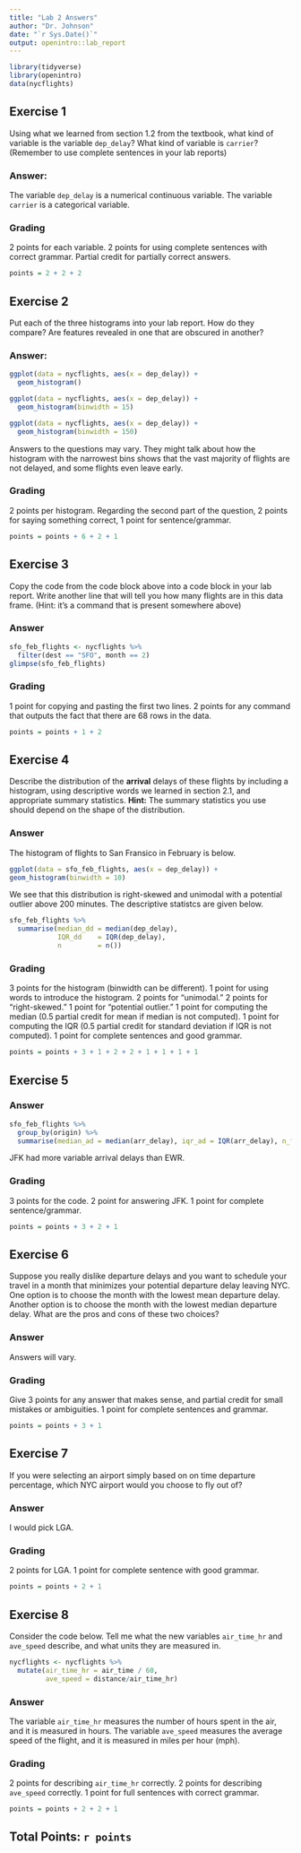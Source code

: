 ```yaml
---
title: "Lab 2 Answers"
author: "Dr. Johnson"
date: "`r Sys.Date()`"
output: openintro::lab_report
---
```


```r
library(tidyverse)
library(openintro)
data(nycflights)
```


## Exercise 1

Using what we learned from section 1.2 from the textbook, what kind of variable is the variable `dep_delay`?  What kind of variable is `carrier`? (Remember to use complete sentences in your lab reports)

### Answer:

The variable `dep_delay` is a numerical continuous variable.  The variable `carrier` is a categorical variable.



### Grading

2 points for each variable.  2 points for using complete sentences with correct grammar.  Partial credit for partially correct answers.

```r
points = 2 + 2 + 2
```


## Exercise 2
Put each of the three histograms into your lab report. How do they compare? Are features revealed in one that are obscured in another?

### Answer:

```r
ggplot(data = nycflights, aes(x = dep_delay)) +
  geom_histogram()
```

```r
ggplot(data = nycflights, aes(x = dep_delay)) +
  geom_histogram(binwidth = 15)
```

```r
ggplot(data = nycflights, aes(x = dep_delay)) +
  geom_histogram(binwidth = 150)
```

Answers to the questions may vary.  They might talk about how the histogram with the narrowest bins shows that the vast majority of flights are not delayed, and some flights even leave early.

### Grading

2 points per histogram.  Regarding the second part of the question, 2 points for saying something correct, 1 point for sentence/grammar.

```r
points = points + 6 + 2 + 1
```

## Exercise 3
Copy the code from the code block above into a code block in your lab report.  Write another line that will tell you how many flights are in this data frame.  (Hint: it's a command that is present somewhere above)

### Answer

```r
sfo_feb_flights <- nycflights %>%
  filter(dest == "SFO", month == 2)
glimpse(sfo_feb_flights)
```

### Grading

1 point for copying and pasting the first two lines.  2 points for any command that outputs the fact that there are 68 rows in the data.

```r
points = points + 1 + 2
```

## Exercise 4
Describe the distribution of the **arrival** delays of these flights by including a histogram, using descriptive words we learned in section 2.1, and appropriate summary statistics.
    **Hint:** The summary statistics you use should depend on the shape of the distribution.

### Answer

The histogram of flights to San Fransico in February is below.

```r
ggplot(data = sfo_feb_flights, aes(x = dep_delay)) +
geom_histogram(binwidth = 10)
```

We see that this distribution is right-skewed and unimodal with a potential outlier above 200 minutes.  The descriptive statistcs are given below.

```r
sfo_feb_flights %>%
  summarise(median_dd = median(dep_delay), 
            IQR_dd    = IQR(dep_delay),
            n         = n())
```

### Grading
3 points for the histogram (binwidth can be different).  1 point for using words to introduce the histogram.  2 points for "unimodal."  2 points for "right-skewed."  1 point for "potential outlier."  1 point for computing the median (0.5 partial credit for mean if median is not computed).  1 point for computing the IQR (0.5 partial credit for standard deviation if IQR is not computed).  1 point for complete sentences and good grammar.

```r
points = points + 3 + 1 + 2 + 2 + 1 + 1 + 1 + 1
```

## Exercise 5

### Answer

```r
sfo_feb_flights %>%
  group_by(origin) %>%
  summarise(median_ad = median(arr_delay), iqr_ad = IQR(arr_delay), n_flights = n())
```
JFK had more variable arrival delays than EWR.

### Grading
3 points for the code.  2 point for answering JFK.  1 point for complete sentence/grammar.

```r
points = points + 3 + 2 + 1
```

## Exercise 6
Suppose you really dislike departure delays and you want to schedule your travel in a month that minimizes your potential departure delay leaving NYC. One option is to choose the month with the lowest mean departure delay. Another option is to choose the month with the lowest median departure delay. What are the pros and cons of these two choices?

### Answer
Answers will vary.

### Grading
Give 3 points for any answer that makes sense, and partial credit for small mistakes or ambiguities.  1 point for complete sentences and grammar.

```r
points = points + 3 + 1
```

## Exercise 7
If you were selecting an airport simply based on on time departure percentage, which NYC airport would you choose to fly out of?

### Answer
I would pick LGA.

### Grading
2 points for LGA.  1 point for complete sentence with good grammar.

```r
points = points + 2 + 1
```

## Exercise 8
Consider the code below.  Tell me what the new variables `air_time_hr` and `ave_speed` describe, and what units they are measured in.

```r
nycflights <- nycflights %>%
  mutate(air_time_hr = air_time / 60,
         ave_speed = distance/air_time_hr)
```

### Answer
The variable `air_time_hr` measures the number of hours spent in the air, and it is measured in hours.  The variable `ave_speed` measures the average speed of the flight, and it is measured in miles per hour (mph).

### Grading
2 points for describing `air_time_hr` correctly.  2 points for describing `ave_speed` correctly.  1 point for full sentences with correct grammar.

```r
points = points + 2 + 2 + 1
```

## Total Points: `r points`

